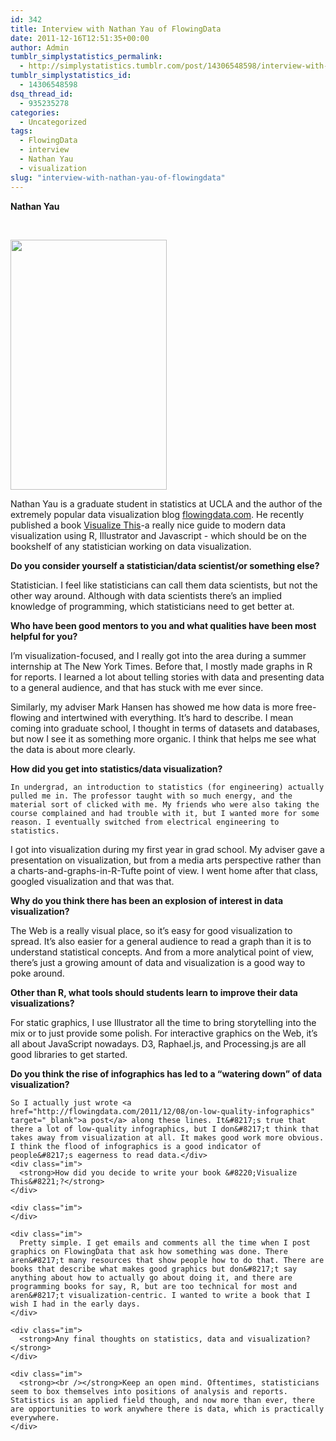 ```yaml
---
id: 342
title: Interview with Nathan Yau of FlowingData
date: 2011-12-16T12:51:35+00:00
author: Admin
tumblr_simplystatistics_permalink:
  - http://simplystatistics.tumblr.com/post/14306548598/interview-with-nathan-yau-of-flowingdata
tumblr_simplystatistics_id:
  - 14306548598
dsq_thread_id:
  - 935235278
categories:
  - Uncategorized
tags:
  - FlowingData
  - interview
  - Nathan Yau
  - visualization
slug: "interview-with-nathan-yau-of-flowingdata"
---
```

<div class="im">
  <strong>Nathan Yau</strong>
</div>

<div class="im">
  <strong><br /></strong>
</div>

<div class="im">
  <img height="400" src="http://directory.stat.ucla.edu/images/nathan-yau/1.jpg?1287095045" width="250" />
</div>

<div class="im">
</div>

<div class="im">
</div>

<div class="im">
  Nathan Yau is a graduate student in statistics at UCLA and the author of the extremely popular data visualization blog <a href="http://flowingdata.com/" target="_blank">flowingdata.com</a>. He recently published a book <a href="http://book.flowingdata.com/" target="_blank">Visualize This</a>-a really nice guide to modern data visualization using R, Illustrator and Javascript - which should be on the bookshelf of any statistician working on data visualization.
</div>

<div class="im">
</div>

<div class="im">
</div>


<div class="im">
</div>

<div class="im">
  <strong>Do you consider yourself a statistician/data scientist/or something else?</strong>
</div>

<span>Statistician. I feel like statisticians can call them data scientists, but not the other way around. Although with data scientists there&#8217;s an implied knowledge of programming, which statisticians need to get better at.</span>

<div class="im">
  <strong>Who have been good mentors to you and what qualities have been most helpful for you?</strong>
  
  <p>
    I&#8217;m visualization-focused, and I really got into the area during a summer internship at The New York Times. Before that, I mostly made graphs in R for reports. I learned a lot about telling stories with data and presenting data to a general audience, and that has stuck with me ever since.
  </p>
</div>

<span>Similarly, my adviser Mark Hansen has showed me how data is more free-flowing and intertwined with everything. It&#8217;s hard to describe. I mean coming into graduate school, I thought in terms of datasets and databases, but now I see it as something more organic. I think that helps me see what the data is about more clearly.</span>

<div class="im">
  <strong>How did you get into statistics/data visualization?</strong> 
  
  
    In undergrad, an introduction to statistics (for engineering) actually pulled me in. The professor taught with so much energy, and the material sort of clicked with me. My friends who were also taking the course complained and had trouble with it, but I wanted more for some reason. I eventually switched from electrical engineering to statistics.
  
</div>

<span>I got into visualization during my first year in grad school. My adviser gave a presentation on visualization, but from a media arts perspective rather than a charts-and-graphs-in-R-Tufte point of view. I went home after that class, googled visualization and that was that.</span>

<div class="im">
  <strong>Why do you think there has been an explosion of interest in data visualization?</strong>
</div>

<span>The Web is a really visual place, so it&#8217;s easy for good visualization to spread. It&#8217;s also easier for a general audience to read a graph than it is to understand statistical concepts. And from a more analytical point of view, there&#8217;s just a growing amount of data and visualization is a good way to poke around.</span>

<div class="im">
  <strong>Other than R, what tools should students learn to improve their data visualizations?</strong>
</div>

<span>For static graphics, I use Illustrator all the time to bring storytelling into the mix or to just provide some polish. For interactive graphics on the Web, it&#8217;s all about JavaScript nowadays. D3, Raphael.js, and Processing.js are all good libraries to get started.</span>

<div class="im">
  <strong>Do you think the rise of infographics has led to a &#8220;watering down&#8221; of data visualization?</strong>
  
    So I actually just wrote <a href="http://flowingdata.com/2011/12/08/on-low-quality-infographics" target="_blank">a post</a> along these lines. It&#8217;s true that there a lot of low-quality infographics, but I don&#8217;t think that takes away from visualization at all. It makes good work more obvious. I think the flood of infographics is a good indicator of people&#8217;s eagerness to read data.</div> 
    <div class="im">
      <strong>How did you decide to write your book &#8220;Visualize This&#8221;?</strong>
    </div>
    
    <div class="im">
    </div>
    
    <div class="im">
      Pretty simple. I get emails and comments all the time when I post graphics on FlowingData that ask how something was done. There aren&#8217;t many resources that show people how to do that. There are books that describe what makes good graphics but don&#8217;t say anything about how to actually go about doing it, and there are programming books for say, R, but are too technical for most and aren&#8217;t visualization-centric. I wanted to write a book that I wish I had in the early days.
    </div>
    
    <div class="im">
      <strong>Any final thoughts on statistics, data and visualization? </strong>
    </div>
    
    <div class="im">
      <strong><br /></strong>Keep an open mind. Oftentimes, statisticians seem to box themselves into positions of analysis and reports. Statistics is an applied field though, and now more than ever, there are opportunities to work anywhere there is data, which is practically everywhere.
    </div>
